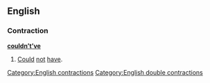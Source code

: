 ==English==

===Contraction===
'''[[could]][[n't|n’t]][['ve|’ve]]'''

# {{non-standard}} [[could|Could]] [[not]] [[have]].

[[Category:English contractions]]
[[Category:English double contractions]]